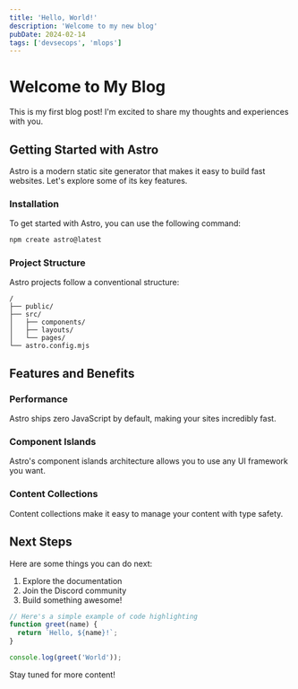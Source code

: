 ```yaml
---
title: 'Hello, World!'
description: 'Welcome to my new blog'
pubDate: 2024-02-14
tags: ['devsecops', 'mlops']
---
```


# Welcome to My Blog

This is my first blog post! I'm excited to share my thoughts and experiences with you.

## Getting Started with Astro

Astro is a modern static site generator that makes it easy to build fast websites. Let's explore some of its key features.

### Installation

To get started with Astro, you can use the following command:

```bash
npm create astro@latest
```

### Project Structure

Astro projects follow a conventional structure:

```
/
├── public/
├── src/
│   ├── components/
│   ├── layouts/
│   └── pages/
└── astro.config.mjs
```

## Features and Benefits

### Performance

Astro ships zero JavaScript by default, making your sites incredibly fast.

### Component Islands

Astro's component islands architecture allows you to use any UI framework you want.

### Content Collections

Content collections make it easy to manage your content with type safety.

## Next Steps

Here are some things you can do next:

1. Explore the documentation
2. Join the Discord community
3. Build something awesome!

```javascript
// Here's a simple example of code highlighting
function greet(name) {
  return `Hello, ${name}!`;
}

console.log(greet('World'));
```

Stay tuned for more content!